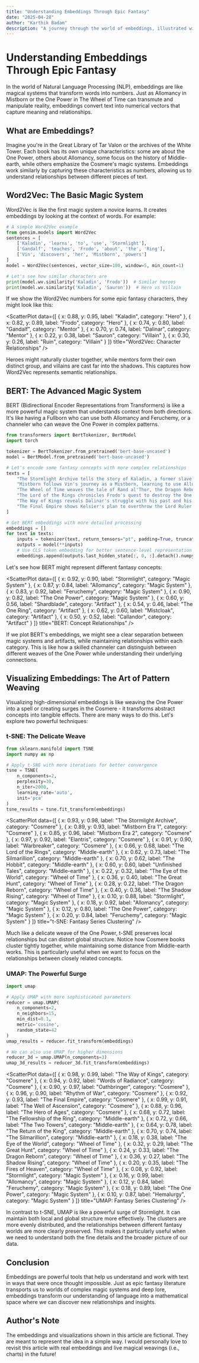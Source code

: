 ```yaml
---
title: "Understanding Embeddings Through Epic Fantasy"
date: "2025-04-28"
author: "Karthik Badam"
description: "A journey through the world of embeddings, illustrated with epic fantasy literature and interactive visualizations"
---
```



# Understanding Embeddings Through Epic Fantasy

In the world of Natural Language Processing (NLP), embeddings are like magical systems that transform words into numbers. Just as Allomancy in Mistborn or the One Power in The Wheel of Time can transmute and manipulate reality, embeddings convert text into numerical vectors that capture meaning and relationships.

## What are Embeddings?

Imagine you're in the Great Library of Tar Valon or the archives of the White Tower. Each book has its own unique characteristics: some are about the One Power, others about Allomancy, some focus on the history of Middle-earth, while others emphasize the Cosmere's magic systems. Embeddings work similarly by capturing these characteristics as numbers, allowing us to understand relationships between different pieces of text.

## Word2Vec: The Basic Magic System

Word2Vec is like the first magic system a novice learns. It creates embeddings by looking at the context of words. For example:

```python
# A simple Word2Vec example
from gensim.models import Word2Vec
sentences = [
    ['Kaladin', 'learns', 'to', 'use', 'Stormlight'],
    ['Gandalf', 'teaches', 'Frodo', 'about', 'the', 'Ring'],
    ['Vin', 'discovers', 'her', 'Mistborn', 'powers']
]
model = Word2Vec(sentences, vector_size=100, window=5, min_count=1)

# Let's see how similar characters are
print(model.wv.similarity('Kaladin', 'Frodo'))  # Similar heroes
print(model.wv.similarity('Kaladin', 'Sauron'))  # Hero vs Villain
```

If we show the Word2Vec numbers for some epic fantasy characters, they might look like this:

<ScatterPlot
  data={[
    { x: 0.88, y: 0.95, label: "Kaladin", category: "Hero" },
    { x: 0.82, y: 0.89, label: "Frodo", category: "Hero" },
    { x: 0.74, y: 0.80, label: "Gandalf", category: "Mentor" },
    { x: 0.70, y: 0.74, label: "Dalinar", category: "Mentor" },
    { x: 0.22, y: 0.38, label: "Sauron", category: "Villain" },
    { x: 0.30, y: 0.26, label: "Ruin", category: "Villain" }
  ]}
  title="Word2Vec: Character Relationships"
/>

Heroes might naturally cluster together, while mentors form their own distinct group, and villains are cast far into the shadows. This captures how Word2Vec represents semantic relationships.

## BERT: The Advanced Magic System

BERT (Bidirectional Encoder Representations from Transformers) is like a more powerful magic system that understands context from both directions. It's like having a Fullborn who can use both Allomancy and Feruchemy, or a channeler who can weave the One Power in complex patterns.

```python
from transformers import BertTokenizer, BertModel
import torch

tokenizer = BertTokenizer.from_pretrained('bert-base-uncased')
model = BertModel.from_pretrained('bert-base-uncased')

# Let's encode some fantasy concepts with more complex relationships
texts = [
    "The Stormlight Archive tells the story of Kaladin, a former slave who becomes a Windrunner",
    "Mistborn follows Vin's journey as a Mistborn, learning to use Allomancy and Feruchemy",
    "The Wheel of Time weaves the tale of Rand al'Thor, the Dragon Reborn who can channel saidin",
    "The Lord of the Rings chronicles Frodo's quest to destroy the One Ring in Mount Doom",
    "The Way of Kings reveals Dalinar's struggle with his past and his bond with the Stormfather",
    "The Final Empire shows Kelsier's plan to overthrow the Lord Ruler using Allomancy"
]

# Get BERT embeddings with more detailed processing
embeddings = []
for text in texts:
    inputs = tokenizer(text, return_tensors="pt", padding=True, truncation=True)
    outputs = model(**inputs)
    # Use CLS token embedding for better sentence-level representation
    embeddings.append(outputs.last_hidden_state[:, 0, :].detach().numpy())
```

Let's see how BERT might represent different fantasy concepts:

<ScatterPlot
  data={[
    { x: 0.92, y: 0.90, label: "Stormlight", category: "Magic System" },
    { x: 0.87, y: 0.84, label: "Allomancy", category: "Magic System" },
    { x: 0.83, y: 0.92, label: "Feruchemy", category: "Magic System" },
    { x: 0.90, y: 0.82, label: "The One Power", category: "Magic System" },
    { x: 0.60, y: 0.56, label: "Shardblade", category: "Artifact" },
    { x: 0.54, y: 0.46, label: "The One Ring", category: "Artifact" },
    { x: 0.62, y: 0.60, label: "Mistcloak", category: "Artifact" },
    { x: 0.50, y: 0.52, label: "Callandor", category: "Artifact" }
  ]}
  title="BERT: Concept Relationships"
/>

If we plot BERT's embeddings, we might see a clear separation between magic systems and artifacts, while maintaining relationships within each category. This is like how a skilled channeler can distinguish between different weaves of the One Power while understanding their underlying connections.

## Visualizing Embeddings: The Art of Pattern Weaving

Visualizing high-dimensional embeddings is like weaving the One Power into a spell or creating surges in the Cosmere - it transforms abstract concepts into tangible effects. There are many ways to do this. Let's explore two powerful techniques:

### t-SNE: The Delicate Weave

```python
from sklearn.manifold import TSNE
import numpy as np

# Apply t-SNE with more iterations for better convergence
tsne = TSNE(
    n_components=2,
    perplexity=30,
    n_iter=2000,
    learning_rate='auto',
    init='pca'
)
tsne_results = tsne.fit_transform(embeddings)
```

<ScatterPlot
  data={[
    { x: 0.93, y: 0.98, label: "The Stormlight Archive", category: "Cosmere" },
    { x: 0.89, y: 0.93, label: "Mistborn Era 1", category: "Cosmere" },
    { x: 0.85, y: 0.96, label: "Mistborn Era 2", category: "Cosmere" },
    { x: 0.97, y: 0.92, label: "Elantris", category: "Cosmere" },
    { x: 0.91, y: 0.90, label: "Warbreaker", category: "Cosmere" },
    { x: 0.66, y: 0.68, label: "The Lord of the Rings", category: "Middle-earth" },
    { x: 0.62, y: 0.73, label: "The Silmarillion", category: "Middle-earth" },
    { x: 0.70, y: 0.62, label: "The Hobbit", category: "Middle-earth" },
    { x: 0.60, y: 0.60, label: "Unfinished Tales", category: "Middle-earth" },
    { x: 0.22, y: 0.32, label: "The Eye of the World", category: "Wheel of Time" },
    { x: 0.36, y: 0.40, label: "The Great Hunt", category: "Wheel of Time" },
    { x: 0.28, y: 0.22, label: "The Dragon Reborn", category: "Wheel of Time" },
    { x: 0.40, y: 0.36, label: "The Shadow Rising", category: "Wheel of Time" },
    { x: 0.10, y: 0.88, label: "Stormlight", category: "Magic System" },
    { x: 0.18, y: 0.92, label: "Allomancy", category: "Magic System" },
    { x: 0.12, y: 0.80, label: "The One Power", category: "Magic System" },
    { x: 0.20, y: 0.84, label: "Feruchemy", category: "Magic System" }
  ]}
  title="t-SNE: Fantasy Series Clustering"
/>

Much like a delicate weave of the One Power, t-SNE preserves local relationships but can distort global structure. Notice how Cosmere books cluster tightly together, while maintaining some distance from Middle-earth works. This is particularly useful when we want to focus on the relationships between closely related concepts.

### UMAP: The Powerful Surge

```python
import umap

# Apply UMAP with more sophisticated parameters
reducer = umap.UMAP(
    n_components=2,
    n_neighbors=15,
    min_dist=0.1,
    metric='cosine',
    random_state=42
)
umap_results = reducer.fit_transform(embeddings)

# We can also use UMAP for higher dimensions
reducer_3d = umap.UMAP(n_components=3)
umap_3d_results = reducer_3d.fit_transform(embeddings)
```

<ScatterPlot
  data={[
    { x: 0.98, y: 0.99, label: "The Way of Kings", category: "Cosmere" },
    { x: 0.94, y: 0.92, label: "Words of Radiance", category: "Cosmere" },
    { x: 0.90, y: 0.97, label: "Oathbringer", category: "Cosmere" },
    { x: 0.96, y: 0.90, label: "Rhythm of War", category: "Cosmere" },
    { x: 0.92, y: 0.93, label: "The Final Empire", category: "Cosmere" },
    { x: 0.99, y: 0.91, label: "The Well of Ascension", category: "Cosmere" },
    { x: 0.88, y: 0.96, label: "The Hero of Ages", category: "Cosmere" },
    { x: 0.68, y: 0.72, label: "The Fellowship of the Ring", category: "Middle-earth" },
    { x: 0.72, y: 0.66, label: "The Two Towers", category: "Middle-earth" },
    { x: 0.64, y: 0.78, label: "The Return of the King", category: "Middle-earth" },
    { x: 0.70, y: 0.74, label: "The Silmarillion", category: "Middle-earth" },
    { x: 0.18, y: 0.38, label: "The Eye of the World", category: "Wheel of Time" },
    { x: 0.32, y: 0.29, label: "The Great Hunt", category: "Wheel of Time" },
    { x: 0.24, y: 0.33, label: "The Dragon Reborn", category: "Wheel of Time" },
    { x: 0.36, y: 0.27, label: "The Shadow Rising", category: "Wheel of Time" },
    { x: 0.20, y: 0.35, label: "The Fires of Heaven", category: "Wheel of Time" },
    { x: 0.08, y: 0.92, label: "Stormlight", category: "Magic System" },
    { x: 0.16, y: 0.99, label: "Allomancy", category: "Magic System" },
    { x: 0.12, y: 0.84, label: "Feruchemy", category: "Magic System" },
    { x: 0.18, y: 0.89, label: "The One Power", category: "Magic System" },
    { x: 0.10, y: 0.87, label: "Hemalurgy", category: "Magic System" }
  ]}
  title="UMAP: Fantasy Series Clustering"
/>

In contrast to t-SNE, UMAP is like a powerful surge of Stormlight. It can maintain both local and global structure more effectively. The clusters are more evenly distributed, and the relationships between different fantasy worlds are more clearly preserved. This makes it particularly useful when we need to understand both the fine details and the broader picture of our data.

## Conclusion

Embeddings are powerful tools that help us understand and work with text in ways that were once thought impossible. Just as epic fantasy literature transports us to worlds of complex magic systems and deep lore, embeddings transform our understanding of language into a mathematical space where we can discover new relationships and insights.

## Author's Note

The embeddings and visualizations shown in this article are fictional. They are meant to represent the idea in a simple way. I would personally love to revisit this article with real embeddings and live magical weavings (i.e., charts) in the future!